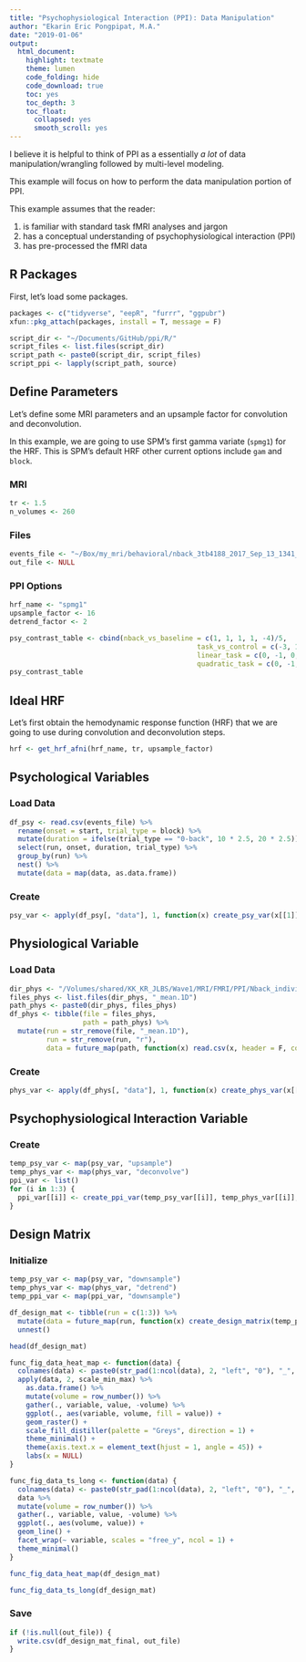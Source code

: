 ```yaml
---
title: "Psychophysiological Interaction (PPI): Data Manipulation"
author: "Ekarin Eric Pongpipat, M.A."
date: "2019-01-06"
output: 
  html_document:
    highlight: textmate
    theme: lumen
    code_folding: hide
    code_download: true
    toc: yes
    toc_depth: 3
    toc_float:
      collapsed: yes
      smooth_scroll: yes
---
```


I believe it is helpful to think of PPI as a essentially *a lot* of data manipulation/wrangling followed by multi-level modeling.

This example will focus on how to perform the data manipulation portion of PPI.

This example assumes that the reader:

1. is familiar with standard task fMRI analyses and jargon
2. has a conceptual understanding of psychophysiological interaction (PPI)
3. has pre-processed the fMRI data

## R Packages

First, let's load some packages.

```r
packages <- c("tidyverse", "eepR", "furrr", "ggpubr")
xfun::pkg_attach(packages, install = T, message = F)

script_dir <- "~/Documents/GitHub/ppi/R/"
script_files <- list.files(script_dir)
script_path <- paste0(script_dir, script_files)
script_ppi <- lapply(script_path, source)
```

## Define Parameters

Let's define some MRI parameters and an upsample factor for convolution and deconvolution.

In this example, we are going to use SPM's first gamma variate (`spmg1`) for the HRF. This is SPM's default HRF other current options include `gam` and `block`.

### MRI
```r
tr <- 1.5
n_volumes <- 260
```

### Files
```r
events_file <- "~/Box/my_mri/behavioral/nback_3tb4188_2017_Sep_13_1341_soa.csv"
out_file <- NULL
```

### PPI Options
```r
hrf_name <- "spmg1"
upsample_factor <- 16
detrend_factor <- 2

psy_contrast_table <- cbind(nback_vs_baseline = c(1, 1, 1, 1, -4)/5,
                                              task_vs_control = c(-3, 1, 1, 1, 0)/4,
                                              linear_task = c(0, -1, 0, 1, 0),
                                              quadratic_task = c(0, -1, 2, -1, 0)/3)
psy_contrast_table
```

## Ideal HRF

Let's first obtain the hemodynamic response function (HRF) that we are going to use during convolution and deconvolution steps. 

```r
hrf <- get_hrf_afni(hrf_name, tr, upsample_factor)
```

## Psychological Variables

### Load Data
```r
df_psy <- read.csv(events_file) %>%
  rename(onset = start, trial_type = block) %>%
  mutate(duration = ifelse(trial_type == "0-back", 10 * 2.5, 20 * 2.5)) %>%
  select(run, onset, duration, trial_type) %>%
  group_by(run) %>%
  nest() %>%
  mutate(data = map(data, as.data.frame))
```

### Create
```r
psy_var <- apply(df_psy[, "data"], 1, function(x) create_psy_var(x[[1]], psy_contrast_table, hrf, tr, n_volumes, upsample_factor))
```

## Physiological Variable

### Load Data
```r
dir_phys <- "/Volumes/shared/KK_KR_JLBS/Wave1/MRI/FMRI/PPI/Nback_individual_covariates/PHYS_MNI_42_-42_42/3tb1780/"
files_phys <- list.files(dir_phys, "_mean.1D")
path_phys <- paste0(dir_phys, files_phys)
df_phys <- tibble(file = files_phys,
                  path = path_phys) %>%
  mutate(run = str_remove(file, "_mean.1D"),
         run = str_remove(run, "r"),
         data = future_map(path, function(x) read.csv(x, header = F, col.names = "data")))
```

### Create
```r
phys_var <- apply(df_phys[, "data"], 1, function(x) create_phys_var(x[[1]], detrend_factor, upsample_factor, hrf))
```

## Psychophysiological Interaction Variable

### Create
```r
temp_psy_var <- map(psy_var, "upsample")
temp_phys_var <- map(phys_var, "deconvolve")
ppi_var <- list()
for (i in 1:3) {
  ppi_var[[i]] <- create_ppi_var(temp_psy_var[[i]], temp_phys_var[[i]], hrf, tr, n_volumes, upsample_factor)
}
```

## Design Matrix

### Initialize
```r
temp_psy_var <- map(psy_var, "downsample")
temp_phys_var <- map(phys_var, "detrend")
temp_ppi_var <- map(ppi_var, "downsample")

df_design_mat <- tibble(run = c(1:3)) %>%
  mutate(data = future_map(run, function(x) create_design_matrix(temp_psy_var[[x]], temp_phys_var[[x]], temp_ppi_var[[x]]))) %>%
  unnest()

head(df_design_mat)
```

```r
func_fig_data_heat_map <- function(data) {
  colnames(data) <- paste0(str_pad(1:ncol(data), 2, "left", "0"), "_", colnames(data))
  apply(data, 2, scale_min_max) %>%
    as.data.frame() %>%
    mutate(volume = row_number()) %>%
    gather(., variable, value, -volume) %>%
    ggplot(., aes(variable, volume, fill = value)) +
    geom_raster() + 
    scale_fill_distiller(palette = "Greys", direction = 1) + 
    theme_minimal() +
    theme(axis.text.x = element_text(hjust = 1, angle = 45)) +
    labs(x = NULL)
}

func_fig_data_ts_long <- function(data) {
  colnames(data) <- paste0(str_pad(1:ncol(data), 2, "left", "0"), "_", colnames(data))
  data %>%
  mutate(volume = row_number()) %>%
  gather(., variable, value, -volume) %>%
  ggplot(., aes(volume, value)) +
  geom_line() +
  facet_wrap(~ variable, scales = "free_y", ncol = 1) +
  theme_minimal()
}

func_fig_data_heat_map(df_design_mat)
```

```r
func_fig_data_ts_long(df_design_mat)
```

### Save
```r
if (!is.null(out_file)) {
  write.csv(df_design_mat_final, out_file)
}
```

